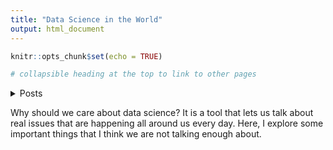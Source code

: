 ```yaml
---
title: "Data Science in the World"
output: html_document
---
```


```r
knitr::opts_chunk$set(echo = TRUE)
```

```r
# collapsible heading at the top to link to other pages
```
<details>
  <summary>Posts</summary>
  
  ## Posts
  [About Me](about_me.Rmd)
  [Blog Post]
  
</details>






Why should we care about data science? It is a tool that lets us talk about real issues that are happening all around us every day. Here, I explore some important things that I think we are not talking enough about.
